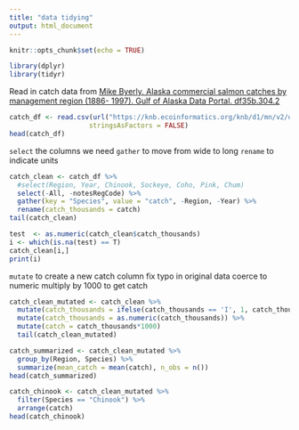 ```yaml
---
title: "data tidying"
output: html_document
---
```


```r
knitr::opts_chunk$set(echo = TRUE)
```

```r
library(dplyr)
library(tidyr)
```

Read in catch data from [Mike Byerly. Alaska commercial salmon catches by management region (1886- 1997). Gulf of Alaska Data Portal. df35b.304.2](https://knb.ecoinformatics.org/view/df35b.304.2)

```r
catch_df <- read.csv(url("https://knb.ecoinformatics.org/knb/d1/mn/v2/object/df35b.302.1", method = "libcurl"),
                    stringsAsFactors = FALSE)
head(catch_df)
```


`select` the columns we need
`gather` to move from wide to long
`rename` to indicate units

```r
catch_clean <- catch_df %>% 
  #select(Region, Year, Chinook, Sockeye, Coho, Pink, Chum)
  select(-All, -notesRegCode) %>% 
  gather(key = "Species", value = "catch", -Region, -Year) %>% 
  rename(catch_thousands = catch)
tail(catch_clean)
```

```r
test  <- as.numeric(catch_clean$catch_thousands)
i <- which(is.na(test) == T)
catch_clean[i,]
print(i)
```

`mutate` to create a new catch column
fix typo in original data
coerce to numeric
multiply by 1000 to get catch

```r
catch_clean_mutated <- catch_clean %>%
  mutate(catch_thousands = ifelse(catch_thousands == 'I', 1, catch_thousands)) %>% 
  mutate(catch_thousands = as.numeric(catch_thousands)) %>% 
  mutate(catch = catch_thousands*1000)
  tail(catch_clean_mutated)
```

```r
catch_summarized <- catch_clean_mutated %>%
  group_by(Region, Species) %>%
  summarize(mean_catch = mean(catch), n_obs = n())
head(catch_summarized)
```

```r
catch_chinook <- catch_clean_mutated %>% 
  filter(Species == "Chinook") %>% 
  arrange(catch)
head(catch_chinook)
```
